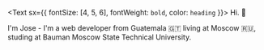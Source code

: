 <Text sx={{ fontSize: [4, 5, 6], fontWeight: `bold`, color: `heading` }}>
  Hi. 👋
</Text>

I'm Jose - I'm a web developer from Guatemala 🇬🇹 living at Moscow 🇷🇺, studing at Bauman Moscow State Technical University.
